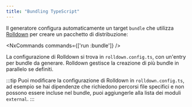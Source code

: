 ```yaml
---
title: "Bundling TypeScript"
---
```





Il generatore configura automaticamente un target `bundle` che utilizza [Rolldown](https://rolldown.rs/) per creare un pacchetto di distribuzione:

<NxCommands commands={['run <project-name>:bundle']} />

La configurazione di Rolldown si trova in `rolldown.config.ts`, con un'entry per bundle da generare. Rolldown gestisce la creazione di più bundle in parallelo se definiti.

:::tip
Puoi modificare la configurazione di Rolldown in `rolldown.config.ts`, ad esempio se hai dipendenze che richiedono percorsi file specifici e non possono essere incluse nel bundle, puoi aggiungerle alla lista dei moduli `external`.
:::